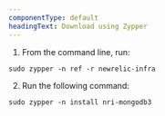 ```yaml
---
componentType: default
headingText: Download using Zypper
---
```


1. From the command line, run:

```
sudo zypper -n ref -r newrelic-infra
```

2. Run the following command:

```
sudo zypper -n install nri-mongodb3
```